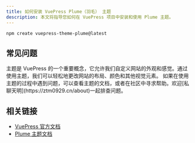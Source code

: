 ```yaml
---
title: 如何安装 VuePress Plume（羽毛） 主题
description: 本文将指导您如何在 VuePress 项目中安装和使用 Plume 主题。
---
```


```bash
npm create vuepress-theme-plume@latest
```


## 常见问题

<Accordions type="multiple">
  <Accordion title="什么是主题？">主题是 VuePress 的一个重要概念，它允许我们自定义网站的外观和感觉。通过使用主题，我们可以轻松地更改网站的布局、颜色和其他视觉元素。</Accordion>
  <Accordion title="使用主题过程中遇到问题怎么办？">如果在使用主题的过程中遇到问题，可以查看主题的文档，或者在社区中寻求帮助。欢迎[私聊天明](https://ztm0929.cn/about)一起排查问题。</Accordion>
</Accordions>

## 相关链接

- [VuePress 官方文档](https://vuepress.vuejs.org/zh/)
- [Plume 主题文档](https://theme-plume.vuejs.press/)